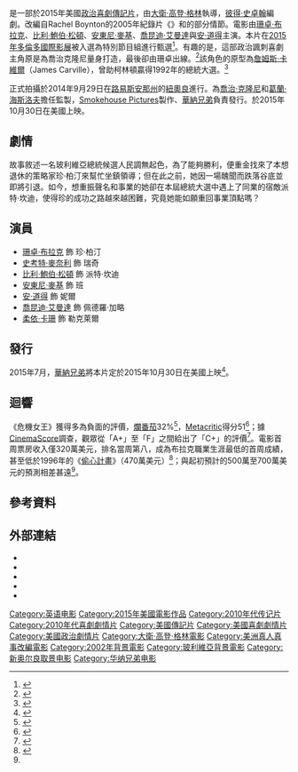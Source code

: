 {{noteTA
|T=zh-cn:紧急关头;zh-hk:選戰偽術師;zh-tw:危機女王;
|G1=Show
|G2=Movie
}}
{{Infobox film
| name = 危機女王
| original_name = ''{{lang|en|Our Brand Is Crisis}}''
| image = Our Brand Is Crisis Poster.jpg
| alt = 
| caption = 電影海報
| director = [[大衛·高登·格林|大衛·高登·格林]]
| producer = {{Plainlist|
* [[喬治·克隆尼|喬治·克隆尼]]
* [[葛蘭·海斯洛夫|葛蘭·海斯洛夫]]
}}
| writer = [[彼得·史卓翰|彼得·史卓翰]]
| based_on = {{Based on |{{link-en|Our Brand Is Crisis|Our Brand Is Crisis (2005 film)}}|Rachel Boynton}}
| starring = {{Plainlist|
* [[珊卓·布拉克|珊卓·布拉克]]
* [[比利·鮑伯·松頓|比利·鮑伯·松頓]]
* [[安東尼·麥基|安東尼·麥基]]
* [[喬昆迪·艾曼達|喬昆迪·艾曼達]]
* [[安·道得|安·道得]]
* [[史考特·麥奈利|史考特·麥奈利]]
* [[柔依·卡珊|柔依·卡珊]]
}}
| music = David Wingo
| cinematography = [[提姆·奧爾|提姆·奧爾]]
| editing = Colin Patton
| production companies = {{Plainlist|
* [[Participant_Media|Participant Media]]
* [[Smoke_House_Pictures|Smokehouse Pictures]]
* [[RatPac-Dune_Entertainment|360 Films]]
}}
| distributor = [[華納兄弟|華納兄弟]]
| released = {{film date|2015|09|11|[[2015年多倫多國際影展|TIFF]]|2015|10|30|美國|2015|11|27|台灣|2016|1|21|香港}}
| runtime = 107分鐘<!--Theatrical runtime: 107:18--><ref>{{cite web | url=http://www.bbfc.co.uk/releases/our-brand-crisis-film | title=''OUR BRAND IS CRISIS'' (15) | work=[[British_Board_of_Film_Classification|British Board of Film Classification]] | date=October 19, 2015 | accessdate=October 19, 2015 | archive-date=2019-12-05 | archive-url=https://web.archive.org/web/20191205234314/https://bbfc.co.uk/releases/our-brand-crisis-film | dead-url=no }}</ref>
| country = {{USA}}
| language = 英語
| budget = $2800萬美元<ref>{{cite web|url=http://www.hollywoodreporter.com/news/box-office-preview-halloween-forecast-834936|title=Box-Office Preview: Halloween Forecast Bleak for 'Our Brand Is Crisis'|author=Pamela McClintock|work=[[The_Hollywood_Reporter|The Hollywood Reporter]]|publisher=([[Prometheus_Global_Media|Prometheus Global Media]])|date=October 28, 2015|accessdate=October 28, 2015|archive-date=2020-11-30|archive-url=https://web.archive.org/web/20201130024707/https://www.hollywoodreporter.com/news/box-office-preview-halloween-forecast-834936|dead-url=no}}</ref>
| gross = $700萬美元
| cn_name = 紧急关头 (未上映，影碟發行)
| hk_name = 選戰偽術師
| tw_name = 危機女王
}}
{{作品名稱|name=''Our Brand Is Crisis''|hk=選戰偽術師|tw=危機女王|cn=紧急关头}}是一部於2015年美國[[政治|政治]][[喜劇片|喜劇]][[傳記片|傳記片]]，由[[大衛·高登·格林|大衛·高登·格林]]執導，[[彼得·史卓翰|彼得·史卓翰]]編劇。改編自Rachel Boynton的2005年紀錄片《{{link-en|Our Brand Is Crisis|Our Brand Is Crisis (2005 film)}}》和{{link-en|2002年玻利維亞總統大選|Bolivian general election, 2002}}的部分情節。電影由[[珊卓·布拉克|珊卓·布拉克]]、[[比利·鮑伯·松頓|比利·鮑伯·松頓]]、[[安東尼·麥基|安東尼·麥基]]、[[喬昆迪·艾曼達|喬昆迪·艾曼達]]與[[安·道得|安·道得]]主演。本片在[[2015年多倫多國際影展|2015年多倫多國際影展]]被入選為特別節目組進行甄選<ref name="variety">{{cite web |url=http://variety.com/2015/film/news/sandra-bullocks-our-brand-tom-hiddlestons-i-saw-the-light-to-premiere-at-toronto-1201572271/ |title=Sandra Bullock’s ‘Our Brand Is Crisis,’ Robert Redford’s ‘Truth’ to Premiere at Toronto |accessdate=18 August 2015 |work=Variety |archive-date=2017-08-19 |archive-url=https://web.archive.org/web/20170819211245/http://variety.com/2015/film/news/sandra-bullocks-our-brand-tom-hiddlestons-i-saw-the-light-to-premiere-at-toronto-1201572271/ |dead-url=no }}</ref>。有趣的是，這部政治諷刺喜劇主角原是為喬治克隆尼量身打造，最後卻由珊卓出線。<ref>{{Cite web |url=http://www.cna.com.tw/news/amov/201512050024-1.aspx |title=擠下喬治克隆尼 珊卓變身危機女王 |access-date=2015-12-06 |archive-date=2018-01-12 |archive-url=https://web.archive.org/web/20180112100826/http://www.cna.com.tw/news/amov/201512050024-1.aspx |dead-url=no }}</ref>該角色的原型為[[詹姆斯‧卡維爾|詹姆斯‧卡維爾]]（James Carville），曾助柯林頓贏得1992年的總統大選。<ref>{{Cite web |url=http://www.chinatimes.com/newspapers/20151017000665-260112 |title=珊卓露臀持胸罩爛招助選 |access-date=2015-12-06 |archive-date=2019-12-06 |archive-url=https://web.archive.org/web/20191206120337/https://www.chinatimes.com/newspapers/20151017000665-260112 |dead-url=no }}</ref>

正式拍攝於2014年9月29日在[[路易斯安那州|路易斯安那州]]的[[紐奧良|紐奧良]]進行。為[[喬治·克隆尼|喬治·克隆尼]]和[[葛蘭·海斯洛夫|葛蘭·海斯洛夫]]擔任監製，[[Smoke_House_Pictures|Smokehouse Pictures]]製作、[[華納兄弟|華納兄弟]]負責發行。於2015年10月30日在美國上映。

== 劇情 ==
故事敘述一名玻利維亞總統候選人民調無起色，為了能夠勝利，便重金找來了本想退休的策略家珍·柏汀來幫忙坐鎮領導；但在此之前，她因一場醜聞而跌落谷底並即將引退。如今，想重振聲名和事業的她卻在本屆總統大選中遇上了同業的宿敵派特·坎迪，使得珍的成功之路越來越困難，究竟她能如願重回事業頂點嗎？

== 演員 ==
* [[珊卓·布拉克|珊卓·布拉克]] 飾 珍·柏汀
* [[史考特·麥奈利|史考特·麥奈利]] 飾 瑞奇
* [[比利·鮑伯·松頓|比利·鮑伯·松頓]] 飾 派特·坎迪
* [[安東尼·麥基|安東尼·麥基]] 飾 班
* [[安·道得|安·道得]] 飾 妮爾
* [[喬昆迪·艾曼達|喬昆迪·艾曼達]] 飾 佩德羅·加略
* [[柔依·卡珊|柔依·卡珊]] 飾 勒克萊爾

== 發行 ==
2015年7月，[[華納兄弟|華納兄弟]]將本片定於2015年10月30日在美國上映<ref>{{cite news|last1=McNary|first1=Dave|title=Sandra Bullock’s ‘Crisis’ Gets Awards Season Release Date|url=http://variety.com/2015/film/news/sandra-bullock-our-brand-is-crisis-set-for-oct-30-1201548567/|accessdate=July 25, 2015|work=variety.com|date=July 24, 2015|archive-date=2018-06-13|archive-url=https://web.archive.org/web/20180613014615/https://variety.com/2015/film/news/sandra-bullock-our-brand-is-crisis-set-for-oct-30-1201548567/|dead-url=no}}</ref>。

== 迴響 ==
《危機女王》獲得多為負面的評價，[[爛番茄|爛番茄]]32%<ref>{{cite web|url=http://www.rottentomatoes.com/m/our_brand_is_crisis_2016/|title=Our Brand is Crisis (2015)|website=Rotten Tomatoes|accessdate=November 1, 2015|archive-date=2021-01-25|archive-url=https://web.archive.org/web/20210125051107/http://www.rottentomatoes.com/m/our_brand_is_crisis_2016|dead-url=no}}</ref>，[[Metacritic|Metacritic]]得分51<ref>{{cite web|url=http://www.metacritic.com/movie/our-brand-is-crisis-2015|title=Our Brand Is Crisis reviews|website=Metacritic|accessdate=October 30, 2015|archive-date=2020-09-26|archive-url=https://web.archive.org/web/20200926193916/https://www.metacritic.com/movie/our-brand-is-crisis-2015|dead-url=no}}</ref>；據[[CinemaScore|CinemaScore]]調查，觀眾從「A+」至「F」之間給出了「C+」的評價<ref name="deadline">{{cite web |url=http://deadline.com/2015/10/bradley-cooper-sandra-bullock-burnt-our-brand-is-crisis-the-martian-scouts-guide-halloween-box-office-1201595523/ |title=Bradley Cooper, ‘The Martian’ To Scare Away Sandra Bullock & ‘Scouts’ At Halloween B.O. – Preview |work=Deadline.com |accessdate=2015-11-02 |archive-date=2015-10-31 |archive-url=https://web.archive.org/web/20151031064034/http://deadline.com/2015/10/bradley-cooper-sandra-bullock-burnt-our-brand-is-crisis-the-martian-scouts-guide-halloween-box-office-1201595523/ |dead-url=no }}</ref>。電影首周票房收入僅320萬美元，排名當周第八，成為布拉克職業生涯最低的首周成績，甚至低於1996年的《[[偷心計畫|偷心計畫]]》（470萬美元）<ref>{{cite web |url=http://deadline.com/2015/10/sandra-bullock-bradley-cooper-box-office-bomb-our-brand-is-crisis-burnt-1201600750/ |title=Star-Driven Casualties ‘Our Brand Is Crisis’ & ‘Burnt’ At The B.O.: What The Hell Happened? |work=deadline.com |accessdate=2015-11-02 |archive-date=2015-11-18 |archive-url=https://web.archive.org/web/20151118112328/http://deadline.com/2015/10/sandra-bullock-bradley-cooper-box-office-bomb-our-brand-is-crisis-burnt-1201600750/ |dead-url=no }}</ref>；與起初預計的500萬至700萬美元的預測相差甚遠<ref name="deadline"/>。

== 參考資料 ==
{{reflist|30m}}

== 外部連結 ==
* {{IMDb title|1018765}}
* {{Mojo title|ourbrandiscrisis20115}}
* {{Rotten Tomatoes|our_brand_is_crisis_2016}}
* {{Metacritic|our-brand-is-crisis-2015}}
* {{Amg movie|612906}}

{{David Gordon Green}}
{{DEFAULTSORT:Our Brand Is Crisis}}
[[Category:英语电影|Category:英语电影]]
[[Category:2015年美國電影作品|Category:2015年美國電影作品]]
[[Category:2010年代传记片|Category:2010年代传记片]]
[[Category:2010年代喜劇劇情片|Category:2010年代喜劇劇情片]]
[[Category:美國傳記片|Category:美國傳記片]]
[[Category:美國喜劇劇情片|Category:美國喜劇劇情片]]
[[Category:美國政治劇情片|Category:美國政治劇情片]]
[[Category:大衛·高登·格林電影|Category:大衛·高登·格林電影]]
[[Category:美洲真人真事改編電影|Category:美洲真人真事改編電影]]
[[Category:2002年背景電影|Category:2002年背景電影]]
[[Category:玻利維亞背景電影|Category:玻利維亞背景電影]]
[[Category:新奥尔良取景电影|Category:新奥尔良取景电影]]
[[Category:华纳兄弟电影|Category:华纳兄弟电影]]